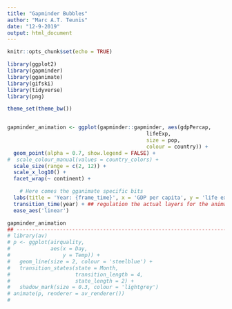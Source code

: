 ```yaml
---
title: "Gapminder Bubbles"
author: "Marc A.T. Teunis"
date: "12-9-2019"
output: html_document
---
```


```r
knitr::opts_chunk$set(echo = TRUE)
```

```r

library(ggplot2)
library(gapminder)
library(gganimate)
library(gifski)
library(tidyverse)
library(png)

theme_set(theme_bw())


gapminder_animation <- ggplot(gapminder::gapminder, aes(gdpPercap, 
                                             lifeExp, 
                                             size = pop, 
                                             colour = country)) +
  geom_point(alpha = 0.7, show.legend = FALSE) +
#  scale_colour_manual(values = country_colors) +
  scale_size(range = c(2, 12)) +
  scale_x_log10() +
  facet_wrap(~ continent) +

    # Here comes the gganimate specific bits
  labs(title = 'Year: {frame_time}', x = 'GDP per capita', y = 'life expectancy') +
  transition_time(year) + ## regulation the actual layers for the animation
  ease_aes('linear')

gapminder_animation
## ------------------------------------------------------------------------
# library(av)
# p <- ggplot(airquality, 
#             aes(x = Day, 
#                 y = Temp)) + 
#   geom_line(size = 2, colour = 'steelblue') + 
#   transition_states(state = Month, 
#                     transition_length = 4, 
#                     state_length = 2) + 
#   shadow_mark(size = 0.3, colour = 'lightgrey')
# animate(p, renderer = av_renderer())
# 

```

